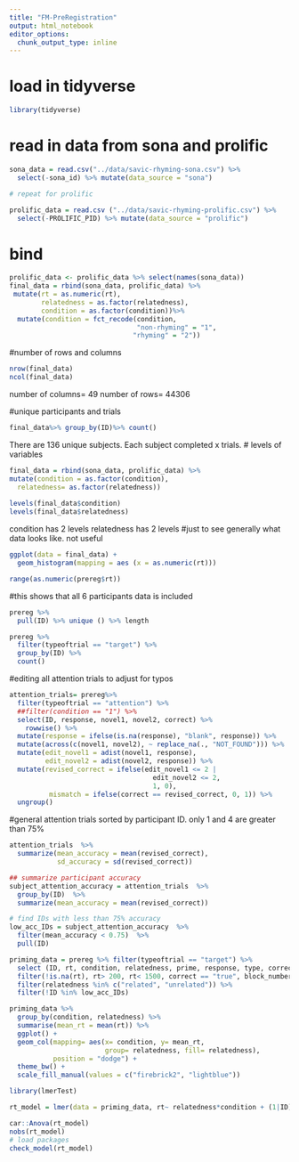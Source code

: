 ```yaml
---
title: "FM-PreRegistration"
output: html_notebook
editor_options: 
  chunk_output_type: inline
---
```

# load in tidyverse
```r
library(tidyverse)
```

# read in data from sona and prolific
```r
sona_data = read.csv("../data/savic-rhyming-sona.csv") %>%
  select(-sona_id) %>% mutate(data_source = "sona")

# repeat for prolific

prolific_data = read.csv ("../data/savic-rhyming-prolific.csv") %>%
  select(-PROLIFIC_PID) %>% mutate(data_source = "prolific")

```
# bind
```r
prolific_data <- prolific_data %>% select(names(sona_data))
final_data = rbind(sona_data, prolific_data) %>%
 mutate(rt = as.numeric(rt),
        relatedness = as.factor(relatedness),
        condition = as.factor(condition))%>%
  mutate(condition = fct_recode(condition, 
                                "non-rhyming" = "1",
                               "rhyming" = "2"))
```

#number of rows and columns 
```r
nrow(final_data)
ncol(final_data)
```
number of columns= 49
number of rows= 44306

#unique participants and trials
```r
final_data%>% group_by(ID)%>% count()
```
There are 136 unique subjects.
Each subject completed x trials.
# levels of variables
```r
final_data = rbind(sona_data, prolific_data) %>%
mutate(condition = as.factor(condition),
  relatedness= as.factor(relatedness))
  
levels(final_data$condition)
levels(final_data$relatedness)
```
condition has 2 levels
relatedness has 2 levels
#just to see generally what data looks like. not useful
```r
ggplot(data = final_data) +
  geom_histogram(mapping = aes (x = as.numeric(rt)))

range(as.numeric(prereg$rt))

```
#this shows that all 6 participants data is included
```r
prereg %>%
  pull(ID) %>% unique () %>% length

prereg %>% 
  filter(typeoftrial == "target") %>%
  group_by(ID) %>% 
  count()

```

#editing all attention trials to adjust for typos
```r
attention_trials= prereg%>% 
  filter(typeoftrial == "attention") %>% 
  ##filter(condition == "1") %>%
  select(ID, response, novel1, novel2, correct) %>% 
    rowwise() %>%
  mutate(response = ifelse(is.na(response), "blank", response)) %>%
  mutate(across(c(novel1, novel2), ~ replace_na(., "NOT_FOUND"))) %>% 
  mutate(edit_novel1 = adist(novel1, response),
         edit_novel2 = adist(novel2, response)) %>% 
  mutate(revised_correct = ifelse(edit_novel1 <= 2 |
                                    edit_novel2 <= 2,
                                    1, 0),
          mismatch = ifelse(correct == revised_correct, 0, 1)) %>%
  ungroup()
```

#general attention trials sorted by participant ID. only 1 and 4 are greater than 75%
```r
attention_trials  %>% 
  summarize(mean_accuracy = mean(revised_correct), 
            sd_accuracy = sd(revised_correct))

## summarize participant accuracy 
subject_attention_accuracy = attention_trials  %>% 
  group_by(ID)  %>% 
  summarize(mean_accuracy = mean(revised_correct))

# find IDs with less than 75% accuracy
low_acc_IDs = subject_attention_accuracy  %>% 
  filter(mean_accuracy < 0.75)  %>% 
  pull(ID)
```

```r
priming_data = prereg %>% filter(typeoftrial == "target") %>% 
  select (ID, rt, condition, relatedness, prime, response, type, correct, block_number, target, correct_key) %>% 
  filter(!is.na(rt), rt> 200, rt< 1500, correct == "true", block_number == 1) %>% 
  filter(relatedness %in% c("related", "unrelated")) %>%
  filter(!ID %in% low_acc_IDs)

```

```r
priming_data %>%
  group_by(condition, relatedness) %>%
  summarise(mean_rt = mean(rt)) %>%
  ggplot() +
  geom_col(mapping= aes(x= condition, y= mean_rt, 
                        group= relatedness, fill= relatedness),
           position = "dodge") +
  theme_bw() +
  scale_fill_manual(values = c("firebrick2", "lightblue"))
```

```r
library(lmerTest)

rt_model = lmer(data = priming_data, rt~ relatedness*condition + (1|ID))
```

```r
car::Anova(rt_model)
nobs(rt_model)
# load packages
check_model(rt_model)
```





